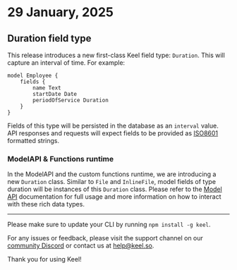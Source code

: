 # 29 January, 2025

## Duration field type

This release introduces a new first-class Keel field type: `Duration`. This will capture an interval of time. For example:

```keel
model Employee {
    fields {
        name Text
        startDate Date
        periodOfService Duration
    }
}
```

Fields of this type will be persisted in the database as an `interval` value. API responses and requests will expect fields to be provided as [ISO8601](https://en.wikipedia.org/wiki/ISO_8601#Durations) formatted strings. 

### ModelAPI & Functions runtime

In the ModelAPI and the custom functions runtime, we are introducing a new `Duration` class. Similar to `File` and `InlineFile`, model fields of type duration will be instances of this `Duration` class. Please refer to the [Model API](/functions/sdk/modelApi#duration) documentation for full usage and more information on how to interact with these rich data types.

---
Please make sure to update your CLI by running `npm install -g keel`.

For any issues or feedback, please visit the support channel on our [community Discord](https://keel.so/discord) or contact us at [help@keel.so](mailto:help@keel.so).

Thank you for using Keel!
